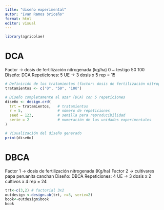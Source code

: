```yaml
---
title: "diseño experimental"
autor: "Ivan Ramos briceño"
format: html
editor: visual
---
```

```r
library(agricolae)
```

# DCA

Factor → dosis de fertilización nitrogenada (kg/ha) 0 ~ testigo 50 100 Diseño: DCA Repeticiones: 5 UE → 3 dosis x 5 rep = 15

```r
# Definición de los tratamientos (factor: dosis de fertilización nitrogenada)
tratamientos <- c("0", "50", "100")

# Diseño completamente al azar (DCA) con 5 repeticiones
diseño <- design.crd(
  trt = tratamientos,   # tratamientos
  r = 5,                # número de repeticiones
  seed = 123,           # semilla para reproducibilidad
  serie = 2             # numeración de las unidades experimentales
)

# Visualización del diseño generado
print(diseño)
```
# DBCA

Factor 1 → dosis de fertilización nitrogenada (Kg/ha) Factor 2 → cultivares papa peruanita canchan Diseño: DBCA Repeticiones: 4 UE → 3 dosis x 2 cultivos x 4 rep = 24

```r
trt<-c(3,2) # factorial 3x2
outdesign <-design.ab(trt, r=3, serie=2)
book<-outdesign$book
book
```

